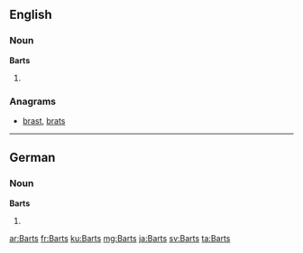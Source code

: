 ==English==

===Noun===
'''Barts'''

# {{plural of|Bart}}

===Anagrams===
* [[brast#English|brast]], [[brats#English|brats]]

----

==German==

===Noun===
'''Barts''' {{m}}

# {{genitive of|[[Bart]]|lang=de}}

[[ar:Barts]]
[[fr:Barts]]
[[ku:Barts]]
[[mg:Barts]]
[[ja:Barts]]
[[sv:Barts]]
[[ta:Barts]]